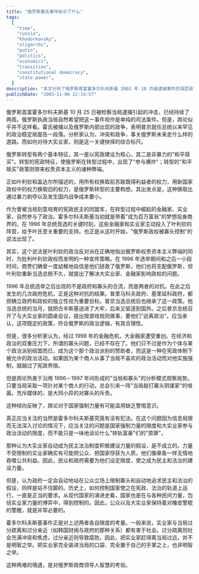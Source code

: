 ```yaml
---
title: "俄罗斯霍氏事件标示了什么"
tags:
  [
    "time",
    "russia",
    "khodorkovsky",
    "oligarchs",
    "putin",
    "politics",
    "economics",
    "transition",
    "constitutional democracy",
    "state power",
  ]
description: "本文分析了俄罗斯首富霍多尔科夫斯基 2003 年 10 月被逮捕事件的深层政治含义。作者指出，尽管俄罗斯执政当局将此事描述为单纯的司法案件，但实际上这一事件标志着普京总统上任以来罕见的政治稳定局面告一段落，并反映了俄罗斯未来发展道路的关键抉择。文章回顾了俄罗斯转型的两个基本特征：以宪政建设为核心和非暴力的“和平赎买“政策，后者导致了权贵资本主义的产生。作者辨析了“寡头控制政权“这一说法的有限性，认为 1996 年总统选举后寡头与政府实际上是对抗关系。文章探讨了在宪政体制下，如何平衡大实业家的政治参与权利与国家强制力量的合理边界，既不能让大实业家无限制吞噬公共利益，也不能让政府滥用权力，打压商界领袖。最后，作者指出商界与政府既不应过分疏远也不该过分亲近，这对俄罗斯政商领导人的智慧是一个考验。"
publishDate: "2003-11-06 22:14:57"
---
```


俄罗斯首富霍多尔科夫斯基 10 月 25 日被检察当局逮捕引起的冲击，已经持续了两周。俄罗斯执政当局自然希望把这一事件视作是单纯的司法案件。但是，舆论似乎并不这样看。霍氏被捕以及俄罗斯内部出现的政争，表明普京就任总统以来罕见的政治稳定局面告一段落。分析家认为，冲突和政争，事关俄罗斯未来走什么样的道路。而如何对待大实业家，则是这一关键抉择的综合标尺。

俄罗斯转型有两个基本特征，其一是以宪政建设为核心，其二是非暴力的"和平赎买"。转型的宪政特征，使俄罗斯在转型过程中，出现了"参与爆炸"；转型的"和平赎买"政策则带来权贵资本主义的诸种弊端。

正如叶利钦和盖达尔所描述的，用所有权换取前苏联既得利益者的权力，用新国家政权中的权力换取旧的权力，是俄罗斯转型的主要构想，其出发点是，这种换取比通过暴力剥夺以及发生国内战争成本要小。

作为曾被当局刻意培育的宪政民主的同盟军，在转型过程中崛起的金融家、实业家，自然参与了政治。霍多尔科夫斯基当初就是带着"成为百万富翁"的梦想投身商界的。在 1996 年总统竞选的关键时刻，这些金融家和实业家主动投入了叶利钦的阵营，给予叶氏至关重要的支持。也正是从这时开始，"俄罗斯政权被寡头控制"的说法出现了。

其实，这个说法是叶利钦的政治反对派在正确地指出俄罗斯权贵资本主义弊端的同时，为批判叶利钦政权而发明的一种宣传策略。在 1996 年选举期间和之后一小段时间，商贾们确曾一度幼稚地自信是他们拯救了俄罗斯，他们也将支配俄罗斯，但叶利钦重新当选总统不久，就提出了解决大实业家、金融家影响政权的问题。

1996 年总统选举之后出现的不是政府和寡头的合流，而是两者的对抗。在此之后发生的几次政府危机，正是这种对抗的结果。普里马科夫政府、基里延科政府，都把确立政府和政权的独立性视为重要目标。普京当选总统后也继承了这一政策。他当选总统的当月，就把古辛斯基送进了大牢，后来又驱逐到国外。之后普京总统召开了与大实业家的圆桌会议，提出按游戏规则做事，要他们"远离政治"。应当承认，这项既定的政策，符合俄罗斯的政治逻辑，有其合理性。

但是，很多分析家认为，经过 1998 年的金融危机，大金融家遭受重创。在经济和政治的双重压力下，所谓的寡头问题，已经不存在了。他们只不过是作为个体与某个政治派别结盟而已，成为这个那个政治派别的赞助者，而这是一种在宪政体制下被允许的政治活动。如果因为某个商人从事了当局不喜欢的政治活动而对他实施强制，就越过了宪政界限。

但是舆论热衷于沿用 1996－1997 年间形成的"当局和寡头"的分析模式观察局势。只要当局采取一项针对某个商人的行动，总会引来一阵"当局敲打寡头阴谋家"的喧嚣。充斥媒体的，是大同小异的对寡头的斥责。

这种倾向反映了，舆论对于国家强制力量有可能滥用缺乏警惕意识。

真正应当关注的当然是霍多尔科夫斯基究竟有没有犯法。在这个问题因为信息局限而无法深入讨论的情况下，应当关注的问题是国家强制力量的限度和大实业家参与政治活动的限度，而不能只是一味地谈论什么"转轨富豪"们的"原罪"。

那种认为大实业家自动成为民主法治制度积极建设力量的假设，是不成立的。力量不受限制的实业家确实有可能把公众、把国家俘获为人质，他们像章鱼一样无情地吞噬公共利益。因此，民众和政府需要为他们设定限度，使之成为民主和法治的建设力量。

但是，认为政府一定会自动地站在公众立场上限制寡头和自动地追求民主和法治的假设，同样是站不住脚的。历史上，如何控制国家使之在宪政、法治的轨道上运行，一直是正当的要求。从现代国家的演进史看，国家也是在与各种民间力量，包括实业家力量的博弈中，得到控制的。因此，公众以及大实业家保持着对橡皮警棍的警醒，就是非常必要的。

霍多尔科夫斯基事件正是对上述两者各自限度的考量。一般来说，实业家与当局过分疏离和过分亲近（如韩国财阀与政府的那种关系）都有害于社会。过分疏离则社会充满冲突和焦虑，过分亲近则导致腐败。因此，把实业家赶得离当局过远，并不是明智之举。把实业家完全装进当局的口袋、完全置于自己的手掌之上，也非明智之举。

这种两难的境遇，是对俄罗斯政商领导人智慧的考验。
